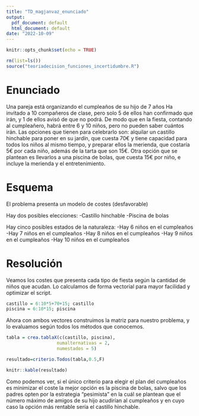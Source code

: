 ```yaml
---
title: "TD_magjanvaz_enunciado"
output:
  pdf_document: default
  html_document: default
date: "2022-10-09"
---
```


```r
knitr::opts_chunk$set(echo = TRUE)
```

```r
rm(list=ls())
source("teoriadecision_funciones_incertidumbre.R")
```

# Enunciado

Una pareja está organizando el cumpleaños de su hijo de 7 años Ha invitado a 10 compañeros de clase, pero solo 5 de ellos han confirmado que irán, y 1 de ellos avisó de que no podrá. De modo que en la fiesta, contando al cumpleañero, habrá entre 6 y 10 niños, pero no pueden saber cuántos irán. Las opciones que tienen para celebrarlo son: alquilar un castillo hinchable para poner en su jardín, que cuesta 70€ y tiene capacidad para todos los niños al mismo tiempo, y preparar ellos la merienda, que costaría 5€ por cada niño, además de la tarta que son 15€. Otra opción que se plantean es llevarlos a una piscina de bolas, que cuesta 15€ por niño, e incluye la merienda y el entretenimiento.

# Esquema

El problema presenta un modelo de costes (desfavorable)


Hay dos posibles elecciones: \newline
  -Castillo hinchable \newline
  -Piscina de bolas \newline 


Hay cinco posibles estados de la naturaleza: \newline
  -Hay 6 niños en el cumpleaños \newline
  -Hay 7 niños en el cumpleaños \newline
  -Hay 8 niños en el cumpleaños \newline
  -Hay 9 niños en el cumpleaños \newline
  -Hay 10 niños en el cumpleaños \newline

# Resolución

Veamos los costes que presenta cada tipo de fiesta según la cantidad de niños que acudan. Lo calculamos de forma vectorial para mayor facilidad y optimizar el script.

```r
castillo = 6:10*5+70+15; castillo
piscina = 6:10*15; piscina
```

Ahora con ambos vectores construimos la matriz para nuestro problema, y lo evaluamos según todos los métodos que conocemos.

```r

tabla = crea.tablaX(c(castillo, piscina),
                   numalternativas = 2,
                   numestados = 5)

resultado=criterio.Todos(tabla,0.5,F)

knitr::kable(resultado)
```

Como podemos ver, si el único criterio para elegir el plan del cumpleaños es minimizar el coste la mejor opción es la piscina de bolas, salvo que los padres opten por la estrategia "pesimista" en la cuál se plantean que el número máximo de amigos de su hijo acudirían al cumpleaños y en cuyo caso la opción más rentable sería el castillo hinchable.
